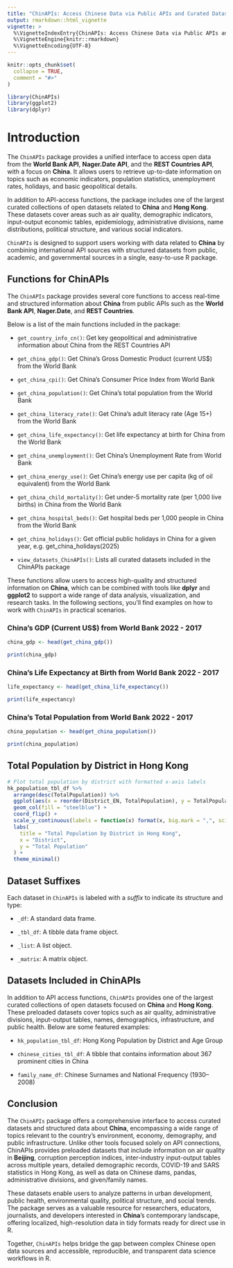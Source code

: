 ```yaml
---
title: "ChinAPIs: Access Chinese Data via Public APIs and Curated Datasets"
output: rmarkdown::html_vignette
vignette: >
  %\VignetteIndexEntry{ChinAPIs: Access Chinese Data via Public APIs and Curated Datasets}
  %\VignetteEngine{knitr::rmarkdown}
  %\VignetteEncoding{UTF-8}
---
```


```r
knitr::opts_chunk$set(
  collapse = TRUE,
  comment = "#>"
)
```

```r
library(ChinAPIs)
library(ggplot2)
library(dplyr)
```

# Introduction

The `ChinAPIs` package provides a unified interface to access open data from the **World Bank API**, **Nager.Date API**, and the **REST Countries API**, with a focus on **China**. It allows users to retrieve up-to-date information on topics such as economic indicators, population statistics, unemployment rates, holidays, and basic geopolitical details.

In addition to API-access functions, the package includes one of the largest curated collections of open datasets related to **China** and **Hong Kong**. These datasets cover areas such as air quality, demographic indicators, input-output economic tables, epidemiology, administrative divisions, name distributions, political structure, and various social indicators.

`ChinAPIs` is designed to support users working with data related to **China** by combining international API sources with structured datasets from public, academic, and governmental sources in a single, easy-to-use R package.

## Functions for ChinAPIs

The `ChinAPIs`  package provides several core functions to access real-time and structured information about **China** from public APIs such as the **World Bank API**, **Nager.Date**, and **REST Countries**.

Below is a list of the main functions included in the package:

- `get_country_info_cn()`: Get key geopolitical and administrative information about China from the REST Countries API

- `get_china_gdp()`: Get China’s Gross Domestic Product (current US$) from the World Bank

- `get_china_cpi()`: Get China's Consumer Price Index from World Bank

- `get_china_population()`: Get China’s total population from the World Bank

- `get_china_literacy_rate()`: Get China's adult literacy rate (Age 15+) from the World Bank

- `get_china_life_expectancy()`: Get life expectancy at birth for China from the World Bank

- `get_china_unemployment()`: Get China's Unemployment Rate from World Bank

- `get_china_energy_use()`: Get China's energy use per capita (kg of oil equivalent) from the World Bank

- `get_china_child_mortality()`: Get under-5 mortality rate (per 1,000 live births) in China from the World Bank

- `get_china_hospital_beds()`: Get hospital beds per 1,000 people in China from the World Bank

- `get_china_holidays()`: Get official public holidays in China for a given year, e.g. get_china_holidays(2025)

- `view_datasets_ChinAPIs()`: Lists all curated datasets included in the ChinAPIs package

These functions allow users to access high-quality and structured information on **China**, which can be combined with tools like **dplyr** and **ggplot2** to support a wide range of data analysis, visualization, and research tasks. In the following sections, you’ll find examples on how to work with `ChinAPIs` in practical scenarios.

### China's GDP (Current US$) from World Bank 2022 - 2017

```r


china_gdp <- head(get_china_gdp())

print(china_gdp)

```


### China's Life Expectancy at Birth from World Bank 2022 - 2017

```r

life_expectancy <- head(get_china_life_expectancy())

print(life_expectancy)

```


### China's Total Population from World Bank 2022 - 2017

```r

china_population <- head(get_china_population())

print(china_population)

```


## Total Population by District in Hong Kong

```r

# Plot total population by district with formatted x-axis labels
hk_population_tbl_df %>%
  arrange(desc(TotalPopulation)) %>%
  ggplot(aes(x = reorder(District_EN, TotalPopulation), y = TotalPopulation)) +
  geom_col(fill = "steelblue") +
  coord_flip() +
  scale_y_continuous(labels = function(x) format(x, big.mark = ",", scientific = FALSE)) +
  labs(
    title = "Total Population by District in Hong Kong",
    x = "District",
    y = "Total Population"
  ) +
  theme_minimal()

```


## Dataset Suffixes

Each dataset in `ChinAPIs` is labeled with a *suffix* to indicate its structure and type:

- `_df`: A standard data frame.

- `_tbl_df`: A tibble data frame object.

- `_list`: A list object.

- `_matrix`: A matrix object.

## Datasets Included in ChinAPIs

In addition to API access functions, `ChinAPIs` provides one of the largest curated collections of open datasets focused on **China** and **Hong Kong**. These preloaded datasets cover topics such as air quality, administrative divisions, input-output tables, names, demographics, infrastructure, and public health. Below are some featured examples:

- `hk_population_tbl_df`: Hong Kong Population by District and Age Group

- `chinese_cities_tbl_df`: A tibble that contains information about 367 prominent cities in China

- `family_name_df`: Chinese Surnames and National Frequency (1930–2008)

## Conclusion

The `ChinAPIs` package offers a comprehensive interface to access curated datasets and structured data about **China**, encompassing a wide range of topics relevant to the country’s environment, economy, demography, and public infrastructure. Unlike other tools focused solely on API connections, ChinAPIs provides preloaded datasets that include information on air quality in **Beijing**, corruption perception indices, inter-industry input-output tables across multiple years, detailed demographic records, COVID-19 and SARS statistics in Hong Kong, as well as data on Chinese dams, pandas, administrative divisions, and given/family names.

These datasets enable users to analyze patterns in urban development, public health, environmental quality, political structure, and social trends. The package serves as a valuable resource for researchers, educators, journalists, and developers interested in **China**’s contemporary landscape, offering localized, high-resolution data in tidy formats ready for direct use in R.

Together, `ChinAPIs` helps bridge the gap between complex Chinese open data sources and accessible, reproducible, and transparent data science workflows in R.

<div class="tocify-extend-page" data-unique="tocify-extend-page" style="height: 0;"></div>
